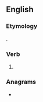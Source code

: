 ==English==

===Etymology===
{{suffix|en|rail|est}}.

===Verb===
{{head|en|verb form}}

# {{en-archaic second-person singular of|rail|lang=en}}

===Anagrams===
* {{anagrams|en|a=aeilrst|A-lister|Altiers|Lasiter|Raelist|airtels|realist|retails|saltier|saltire|slatier|tailers}}